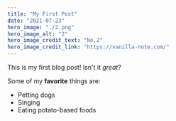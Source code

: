```yaml
---
title: "My First Post"
date: "2021-07-23"
hero_image: "./2.png"
hero_image_alt: "2"
hero_image_credit_text: "No,2"
hero_image_credit_link: "https://vanilla-note.com/"
---
```


This is my first blog post! Isn't it *great*?

Some of my **favorite** things are:

* Petting dogs
* Singing
* Eating potato-based foods